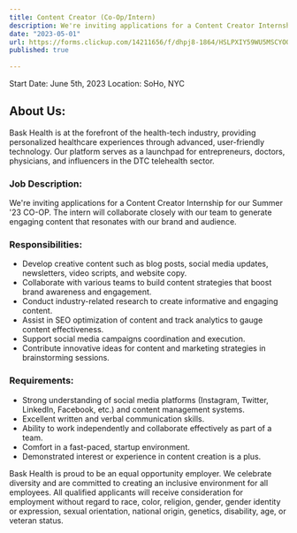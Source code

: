```yaml
---
title: Content Creator (Co-Op/Intern)
description: We're inviting applications for a Content Creator Internship for our Summer '23 CO-OP. The intern will collaborate closely with our team to generate engaging content that resonates with our brand and audience.
date: "2023-05-01"
url: https://forms.clickup.com/14211656/f/dhpj8-1864/HSLPXIY59WU5MSCYOO
published: true
  
---
```


Start Date: June 5th, 2023
Location: SoHo, NYC


## About Us:


Bask Health is at the forefront of the health-tech industry, providing personalized healthcare experiences through advanced, user-friendly technology. Our platform serves as a launchpad for entrepreneurs, doctors, physicians, and influencers in the DTC telehealth sector.


### Job Description:


We're inviting applications for a Content Creator Internship for our Summer '23 CO-OP. The intern will collaborate closely with our team to generate engaging content that resonates with our brand and audience.


### Responsibilities:


- Develop creative content such as blog posts, social media updates, newsletters, video scripts, and website copy.
- Collaborate with various teams to build content strategies that boost brand awareness and engagement.
- Conduct industry-related research to create informative and engaging content.
- Assist in SEO optimization of content and track analytics to gauge content effectiveness.
- Support social media campaigns coordination and execution.
- Contribute innovative ideas for content and marketing strategies in brainstorming sessions.


### Requirements:


- Strong understanding of social media platforms (Instagram, Twitter, LinkedIn, Facebook, etc.) and content management systems.
- Excellent written and verbal communication skills.
- Ability to work independently and collaborate effectively as part of a team.
- Comfort in a fast-paced, startup environment.
- Demonstrated interest or experience in content creation is a plus.


Bask Health is proud to be an equal opportunity employer. We celebrate diversity and are committed to creating an inclusive environment for all employees. All qualified applicants will receive consideration for employment without regard to race, color, religion, gender, gender identity or expression, sexual orientation, national origin, genetics, disability, age, or veteran status.